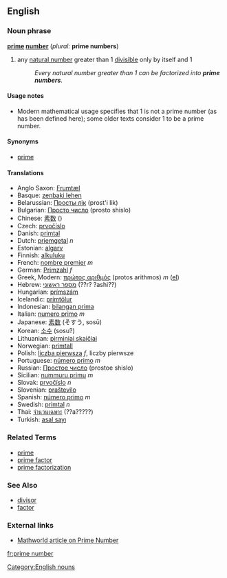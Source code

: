 ==English==
[[Category:English nouns]]
===Noun phrase===
'''[[prime]] [[number]]''' (''plural:'' '''prime numbers''')

#{{number theory}} any [[natural number]] greater than 1 [[divisible]] only by itself and 1
#:''Every natural number greater than 1 can be factorized into '''prime numbers'''.''

====Usage notes====
*Modern mathematical usage specifies that 1 is not a prime number (as has been defined here); some older texts consider 1 to be a prime number.

====Synonyms====
*[[prime]]

====Translations====
*Anglo Saxon: [[Frumtæl]]
*Basque: [[zenbaki lehen]]
*Belarussian: [[Просты лік]] (prost'i lik)
*Bulgarian: [[Просто число]] (prosto shislo)
*Chinese: [[素数]] ()
*Czech: [[prvočíslo]]
*Danish: [[primtal]]
*Dutch: [[priemgetal]] ''n''
*Estonian: [[algarv]]
*Finnish: [[alkuluku]]
*French: [[nombre premier]] ''m''
*German: [[Primzahl]] ''f''
*Greek, Modern: [[πρώτος αριθμός]] (protos arithmos) ''m'' ([[:el:Πρώτος αριθμός|el]])
*Hebrew: [[מספר ראשוני]] (??r? ?ashi??)
*Hungarian: [[prímszám]]
*Icelandic: [[prímtölur]]
*Indonesian: [[bilangan prima]]
*Italian: [[numero primo]] ''m''
*Japanese: [[素数]] (そすう, sosū)
*Korean: [[소수]] (sosu?)
*Lithuanian: [[pirminiai skaičiai]]
*Norwegian: [[primtall]]
*Polish: [[liczba pierwsza]] ''f'', liczby pierwsze<!-- ''''-->
*Portuguese: [[número primo]] ''m''
*Russian: [[Простое число]] (prostoe shislo)
*Sicilian: [[nummuru primu]] ''m''
*Slovak: [[prvočíslo]] ''n''
*Slovenian: [[praštevilo]]
*Spanish: [[número primo]] ''m''
*Swedish: [[primtal]] ''n''
*Thai: [[จำนวนเฉพาะ]] (??a?????)
*Turkish: [[asal sayı]]

===Related Terms===
*[[prime]]
*[[prime factor]]
*[[prime factorization]]

===See Also===
* [[divisor]]
* [[factor]]

===External links===
* [http://mathworld.wolfram.com/PrimeNumber.html Mathworld article on Prime Number]
[[fr:prime number]]
